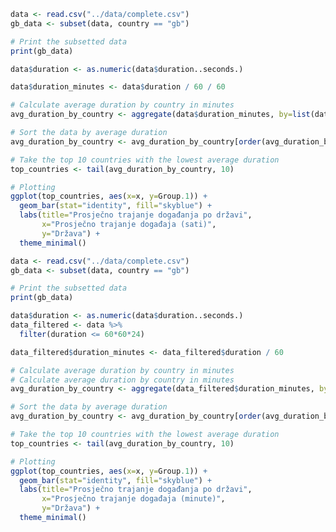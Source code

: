 ```r
data <- read.csv("../data/complete.csv")
gb_data <- subset(data, country == "gb")

# Print the subsetted data
print(gb_data)

data$duration <- as.numeric(data$duration..seconds.)

data$duration_minutes <- data$duration / 60 / 60

# Calculate average duration by country in minutes
avg_duration_by_country <- aggregate(data$duration_minutes, by=list(data$country), FUN=mean, na.rm=TRUE)

# Sort the data by average duration
avg_duration_by_country <- avg_duration_by_country[order(avg_duration_by_country$x),]

# Take the top 10 countries with the lowest average duration
top_countries <- tail(avg_duration_by_country, 10)

# Plotting
ggplot(top_countries, aes(x=x, y=Group.1)) +
  geom_bar(stat="identity", fill="skyblue") +
  labs(title="Prosječno trajanje događanja po državi",
       x="Prosječno trajanje događaja (sati)",
       y="Država") +
  theme_minimal()
```

```r
data <- read.csv("../data/complete.csv")
gb_data <- subset(data, country == "gb")

# Print the subsetted data
print(gb_data)

data$duration <- as.numeric(data$duration..seconds.)
data_filtered <- data %>%
  filter(duration <= 60*60*24)

data_filtered$duration_minutes <- data_filtered$duration / 60 

# Calculate average duration by country in minutes
# Calculate average duration by country in minutes
avg_duration_by_country <- aggregate(data_filtered$duration_minutes, by=list(data_filtered$country), FUN=mean, na.rm=TRUE)

# Sort the data by average duration
avg_duration_by_country <- avg_duration_by_country[order(avg_duration_by_country$x),]

# Take the top 10 countries with the lowest average duration
top_countries <- tail(avg_duration_by_country, 10)

# Plotting
ggplot(top_countries, aes(x=x, y=Group.1)) +
  geom_bar(stat="identity", fill="skyblue") +
  labs(title="Prosječno trajanje događanja po državi",
       x="Prosječno trajanje događaja (minute)",
       y="Država") +
  theme_minimal()
```

